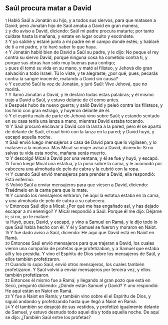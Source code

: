 == Saúl procura matar a David ==

{{anchor|1}} <small>1</small> Habló Saúl a Jonatán su hijo, y a todos sus siervos, para que matasen a David; pero Jonatán hijo de Saúl amaba a David en gran manera,<br>
{{anchor|2}} <small>2</small> y dio aviso a David, diciendo: Saúl mi padre procura matarte; por tanto cuídate hasta la mañana, y estate en lugar oculto y escóndete.<br>
{{anchor|3}} <small>3</small> Y yo saldré y estaré junto a mi padre en el campo donde estés; y hablaré de ti a mi padre, y te haré saber lo que haya.<br>
{{anchor|4}} <small>4</small> Y Jonatán habló bien de David a Saúl su padre, y le dijo: No peque el rey contra su siervo David, porque ninguna cosa ha cometido contra ti, y porque sus obras han sido muy buenas para contigo;<br>
{{anchor|5}} <small>5</small> pues él tomó su vida en su mano, y mató al filisteo, y Jehová dio gran salvación a todo Israel. Tú lo viste, y te alegraste; ¿por qué, pues, pecarás contra la sangre inocente, matando a David sin causa?<br>
{{anchor|6}} <small>6</small> Y escuchó Saúl la voz de Jonatán, y juró Saúl: Vive Jehová, que no morirá.<br>
{{anchor|7}} <small>7</small> Y llamó Jonatán a David, y le declaró todas estas palabras; y él mismo trajo a David a Saúl, y estuvo delante de él como antes.<br>
{{anchor|8}} <small>8</small> Después hubo de nuevo guerra; y salió David y peleó contra los filisteos, y los hirió con gran estrago, y huyeron delante de él.<br>
{{anchor|9}} <small>9</small> Y el espíritu malo de parte de Jehová vino sobre Saúl; y estando sentado en su casa tenía una lanza a mano, mientras David estaba tocando.<br>
{{anchor|10}} <small>10</small> Y Saúl procuró enclavar a David con la lanza a la pared, pero él se apartó de delante de Saúl, el cual hirió con la lanza en la pared; y David huyó, y escapó aquella noche.<br>
{{anchor|11}} <small>11</small> Saúl envió luego mensajeros a casa de David para que lo vigilasen, y lo matasen a la mañana. Mas Mical su mujer avisó a David, diciendo: Si no salvas tu vida esta noche, mañana serás muerto.<br>
{{anchor|12}} <small>12</small> Y descolgó Mical a David por una ventana; y él se fue y huyó, y escapó.<br>
{{anchor|13}} <small>13</small> Tomó luego Mical una estatua, y la puso sobre la cama, y le acomodó por cabecera una almohada de pelo de cabra y la cubrió con la ropa.<br>
{{anchor|14}} <small>14</small> Y cuando Saúl envió mensajeros para prender a David, ella respondió: Está enfermo.<br>
{{anchor|15}} <small>15</small> Volvió Saúl a enviar mensajeros para que viesen a David, diciendo: Traédmelo en la cama para que lo mate.<br>
{{anchor|16}} <small>16</small> Y cuando los mensajeros entraron, he aquí la estatua estaba en la cama, y una almohada de pelo de cabra a su cabecera.<br>
{{anchor|17}} <small>17</small> Entonces Saúl dijo a Mical: ¿Por qué me has engañado así, y has dejado escapar a mi enemigo? Y Mical respondió a Saúl: Porque él me dijo: Déjame ir; si no, yo te mataré.<br>
{{anchor|18}} <small>18</small> Huyó, pues, David, y escapó, y vino a Samuel en Ramá, y le dijo todo lo que Saúl había hecho con él. Y él y Samuel se fueron y moraron en Naiot.<br>
{{anchor|19}} <small>19</small> Y fue dado aviso a Saúl, diciendo: He aquí que David está en Naiot en Ramá.<br>
{{anchor|20}} <small>20</small> Entonces Saúl envió mensajeros para que trajeran a David, los cuales vieron una compañía de profetas que profetizaban, y a Samuel que estaba allí y los presidía. Y vino el Espíritu de Dios sobre los mensajeros de Saúl, y ellos también profetizaron.<br>
{{anchor|21}} <small>21</small> Cuando lo supo Saúl, envió otros mensajeros, los cuales también profetizaron. Y Saúl volvió a enviar mensajeros por tercera vez, y ellos también profetizaron.<br>
{{anchor|22}} <small>22</small> Entonces él mismo fue a Ramá; y llegando al gran pozo que está en Secú, preguntó diciendo: ¿Dónde están Samuel y David? Y uno respondió: He aquí están en Naiot en Ramá.<br>
{{anchor|23}} <small>23</small> Y fue a Naiot en Ramá; y también vino sobre él el Espíritu de Dios, y siguió andando y profetizando hasta que llegó a Naiot en Ramá.<br>
{{anchor|24}} <small>24</small> Y él también se despojó de sus vestidos, y profetizó igualmente delante de Samuel, y estuvo desnudo todo aquel día y toda aquella noche. De aquí se dijo: ¿También Saúl entre los profetas?<br>
